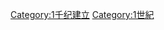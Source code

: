 {{EstablishmentsInCentury||1|前1|2}}
{{Commonscat|1st-century establishments}}

[[Category:1千纪建立|Category:1千纪建立]]
[[Category:1世紀|Category:1世紀]]